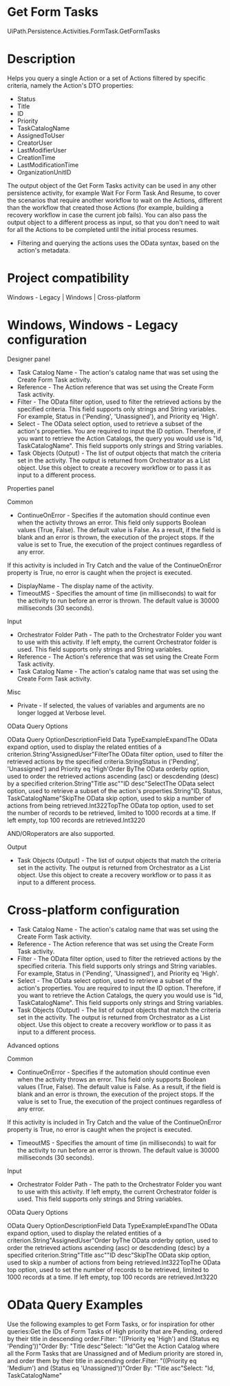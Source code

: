 ﻿# Get Form Tasks

UiPath.Persistence.Activities.FormTask.GetFormTasks

# Description

Helps you query a single Action or a set of Actions filtered by specific criteria, namely the Action's DTO properties:

* Status
* Title
* ID
* Priority
* TaskCatalogName
* AssignedToUser
* CreatorUser
* LastModifierUser
* CreationTime
* LastModificationTime
* OrganizationUnitID

The output object of the Get Form Tasks activity can be used in any other persistence activity, for example Wait For Form Task And Resume, to cover the scenarios that require another workflow to wait on the Actions, different than the workflow that created those Actions (for example, building a recovery workflow in case the current job fails). You can also pass the output object to a different process as input, so that you don't need to wait for all the Actions to be completed until the initial process resumes.

* Filtering and querying the actions uses the OData syntax, based on the action's metadata.

# Project compatibility

Windows - Legacy | Windows | Cross-platform

# Windows, Windows - Legacy configuration

Designer panel

* Task Catalog Name - The action's catalog name that was set using the Create Form Task activity.
* Reference - The Action reference that was set using the Create Form Task activity.
* Filter - The OData filter option, used to filter the retrieved actions by the specified criteria. This field supports only strings and String variables. For example, Status in ('Pending', 'Unassigned'), and Priority eq 'High'.
* Select - The OData select option, used to retrieve a subset of the action's properties. You are required to input the ID option. Therefore, if you want to retrieve the Action Catalogs, the query you would use is "Id, TaskCatalogName". This field supports only strings and String variables.
* Task Objects (Output) - The list of output objects that match the criteria set in the activity. The output is returned from Orchestrator as a List<FormTaskData> object. Use this object to create a recovery workflow or to pass it as input to a different process.

Properties panel

Common

* ContinueOnError - Specifies if the automation should continue even when the activity throws an error. This field only supports Boolean values (True, False). The default value is False. As a result, if the field is blank and an error is thrown, the execution of the project stops. If the value is set to True, the execution of the project continues regardless of any error.

If this activity is included in Try Catch and the value of the ContinueOnError property is True, no error is caught when the project is executed.

* DisplayName - The display name of the activity.
* TimeoutMS - Specifies the amount of time (in milliseconds) to wait for the activity to run before an error is thrown. The default value is 30000 milliseconds (30 seconds).

Input

* Orchestrator Folder Path - The path to the Orchestrator Folder you want to use with this activity. If left empty, the current Orchestrator folder is used. This field supports only strings and String variables.
* Reference - The Action's reference that was set using the Create Form Task activity.
* Task Catalog Name - The action's catalog name that was set using the Create Form Task activity.

Misc

* Private - If selected, the values of variables and arguments are no longer logged at Verbose level.

OData Query Options

OData Query OptionDescriptionField Data TypeExampleExpandThe OData expand option, used to display the related entities of a criterion.String"AssignedUser"FilterThe OData filter option, used to filter the retrieved actions by the specified criteria.StringStatus in ('Pending', 'Unassigned') and Priority eq 'High'Order ByThe OData orderby option, used to order the retrieved actions ascending (asc) or descdending (desc) by a specified criterion.String"Title asc""ID desc"SelectThe OData select option, used to retrieve a subset of the action's properties.String"ID, Status, TaskCatalogName"SkipThe OData skip option, used to skip a number of  actions from being retrieved.Int322TopThe OData top option, used to set the number of records to be retrieved, limited to 1000 records at a time. If left empty, top 100 records are retrieved.Int3220

AND/ORoperators are also supported.

Output

* Task Objects (Output) - The list of output objects that match the criteria set in the activity. The output is returned from Orchestrator as a List<FormTaskData> object. Use this object to create a recovery workflow or to pass it as input to a different process.

# Cross-platform configuration

* Task Catalog Name - The action's catalog name that was set using the Create Form Task activity.
* Reference - The Action reference that was set using the Create Form Task activity.
* Filter - The OData filter option, used to filter the retrieved actions by the specified criteria. This field supports only strings and String variables. For example, Status in ('Pending', 'Unassigned'), and Priority eq 'High'.
* Select - The OData select option, used to retrieve a subset of the action's properties. You are required to input the ID option. Therefore, if you want to retrieve the Action Catalogs, the query you would use is "Id, TaskCatalogName". This field supports only strings and String variables.
* Task Objects (Output) - The list of output objects that match the criteria set in the activity. The output is returned from Orchestrator as a List<FormTaskData> object. Use this object to create a recovery workflow or to pass it as input to a different process.

Advanced options

Common

* ContinueOnError - Specifies if the automation should continue even when the activity throws an error. This field only supports Boolean values (True, False). The default value is False. As a result, if the field is blank and an error is thrown, the execution of the project stops. If the value is set to True, the execution of the project continues regardless of any error.

If this activity is included in Try Catch and the value of the ContinueOnError property is True, no error is caught when the project is executed.

* TimeoutMS - Specifies the amount of time (in milliseconds) to wait for the activity to run before an error is thrown. The default value is 30000 milliseconds (30 seconds).

Input

* Orchestrator Folder Path - The path to the Orchestrator Folder you want to use with this activity. If left empty, the current Orchestrator folder is used. This field supports only strings and String variables.

OData Query Options

OData Query OptionDescriptionField Data TypeExampleExpandThe OData expand option, used to display the related entities of a criterion.String"AssignedUser"Order byThe OData orderby option, used to order the retrieved actions ascending (asc) or descdending (desc) by a specified criterion.String"Title asc""ID desc"SkipThe OData skip option, used to skip a number of
                                    actions from being retrieved.Int322TopThe OData top option, used to set the number of
                                    records to be retrieved, limited to 1000 records at a time. If
                                    left empty, top 100 records are retrieved.Int3220

# OData Query Examples

Use the following examples to get Form Tasks, or for inspiration for other
                    queries:Get the IDs of Form Tasks of High priority that are Pending, ordered by
                        their title in descending order.Filter: "((Priority eq 'High') and (Status eq
                                    'Pending'))"Order By: "Title desc"Select: "Id"Get the Action Catalog where all the Form Tasks that are Unassigned and of
                        Medium priority are stored in, and order them by their title in ascending
                            order.Filter: "((Priority eq 'Medium') and (Status eq
                                    'Unassigned'))"Order By: "Title asc"Select: "Id, TaskCatalogName"
